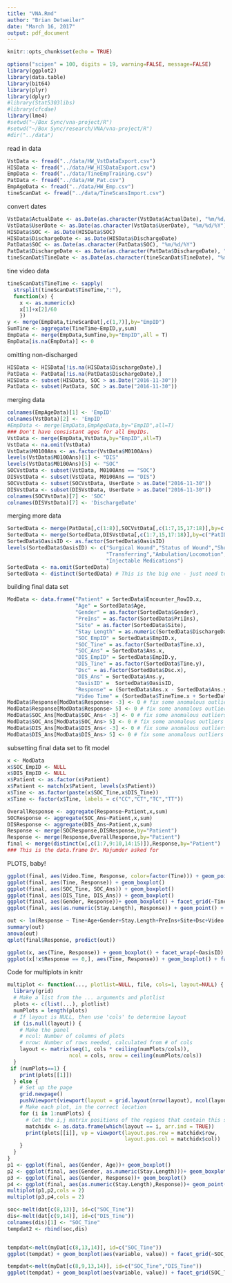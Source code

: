 ```yaml
---
title: "VNA.Rmd"
author: "Brian Detweiler"
date: "March 16, 2017"
output: pdf_document
---
```


```r
knitr::opts_chunk$set(echo = TRUE)
```
```r
options("scipen" = 100, digits = 19, warning=FALSE, message=FALSE)
library(ggplot2)
library(data.table)
library(bit64)
library(plyr)
library(dplyr)
#library(Stat5303libs)
#library(cfcdae)
library(lme4)
#setwd("~/Box Sync/vna-project/R")
#setwd("~/Box Sync/research/VNA/vna-project/R")
#dir("../data")
```
read in data
```r
VstData <- fread("../data/HW_VstDataExport.csv")
HISData <- fread("../data/HW_HISDataExport.csv")
EmpData <- fread("../data/TineEmpTraining.csv")
PatData <- fread("../data/HW_Pat.csv")
EmpAgeData <- fread("../data/HW_Emp.csv")
tineScanDat <- fread("../data/TineScansImport.csv")
```
convert dates
```r
VstData$ActualDate <- as.Date(as.character(VstData$ActualDate), "%m/%d/%Y")
VstData$UserDate <- as.Date(as.character(VstData$UserDate), "%m/%d/%Y")
HISData$SOC <- as.Date(HISData$SOC)
HISData$DischargeDate <- as.Date(HISData$DischargeDate)
PatData$SOC <- as.Date(as.character(PatData$SOC), "%m/%d/%Y")
PatData$DischargeDate <- as.Date(as.character(PatData$DischargeDate), "%m/%d/%Y")
tineScanDat$TineDate <- as.Date(as.character(tineScanDat$TineDate), "%m/%d/%Y")
```
tine video data
```r
tineScanDat$TineTime <- sapply(
  strsplit(tineScanDat$TineTime,":"),
  function(x) {
    x <- as.numeric(x)
    x[1]+x[2]/60
    })
y <- merge(EmpData,tineScanDat[,c(1,7)],by="EmpID")
SumTine <- aggregate(TineTime~EmpID,y,sum)
EmpData <- merge(EmpData,SumTine,by="EmpID",all = T)
EmpData[is.na(EmpData)] <- 0
```
omitting non-discharged
```r
HISData <- HISData[!is.na(HISData$DischargeDate),]
PatData <- PatData[!is.na(PatData$DischargeDate),]
HISData <- subset(HISData, SOC > as.Date("2016-11-30"))
PatData <- subset(PatData, SOC > as.Date("2016-11-30"))
```
merging data
```r
colnames(EmpAgeData)[1] <- 'EmpID'
colnames(VstData)[2] <- 'EmpID'
#EmpData <- merge(EmpData,EmpAgeData,by="EmpID",all=T) 
### Don't have consistant ages for all EmpIDs.
VstData <- merge(EmpData,VstData,by="EmpID",all=T)
VstData <- na.omit(VstData)
VstData$M0100Ans <- as.factor(VstData$M0100Ans)
levels(VstData$M0100Ans)[1] <- "DIS"
levels(VstData$M0100Ans)[5] <- "SOC"
SOCVstData <- subset(VstData, M0100Ans == "SOC")
DISVstData <- subset(VstData, M0100Ans == "DIS")
SOCVstData <- subset(SOCVstData, UserDate > as.Date("2016-11-30"))
DISVstData <- subset(DISVstData, UserDate > as.Date("2016-11-30"))
colnames(SOCVstData)[7] <- 'SOC'
colnames(DISVstData)[7] <- 'DischargeDate'
```
merging more data
```r
SortedData <- merge(PatData[,c(1:8)],SOCVstData[,c(1:7,15,17:18)],by=c("PatID","SOC"))
SortedData <- merge(SortedData,DISVstData[,c(1:7,15,17:18)],by=c("PatID","DischargeDate","OasisID"))
SortedData$OasisID <- as.factor(SortedData$OasisID)
levels(SortedData$OasisID) <- c("Surgical Wound","Status of Wound","Short of Breath",
                                "Transferring","Ambulation/Locomotion","Oral Medications",
                                "Injectable Medications")
SortedData <- na.omit(SortedData) 
SortedData <- distinct(SortedData) # This is the big one - just need to add watched data
```
building final data set
```r
ModData <- data.frame("Patient" = SortedData$Encounter_RowID.x, 
                      "Age" = SortedData$Age,
                      "Gender" = as.factor(SortedData$Gender),
                      "PreIns" = as.factor(SortedData$PriIns),
                      "Site" = as.factor(SortedData$Site),
                      "Stay Length" = as.numeric(SortedData$DischargeDate - SortedData$SOC),
                      "SOC_EmpID" = SortedData$EmpID.x, 
                      "SOC_Tine" = as.factor(SortedData$Tine.x),
                      "SOC_Ans" = SortedData$Ans.x,
                      "DIS_EmpID" = SortedData$EmpID.y,
                      "DIS_Tine" = as.factor(SortedData$Tine.y),
                      "Dsc" = as.factor(SortedData$Dsc.x),
                      "DIS_Ans" = SortedData$Ans.y,
                      "OasisID" =  SortedData$OasisID,
                      "Response" = (SortedData$Ans.x - SortedData$Ans.y),
                      "Video Time" = (SortedData$TineTime.x + SortedData$TineTime.y)/60)
ModData$Response[ModData$Response< -3] <- 0 # fix some anomalous outliers 
ModData$Response[ModData$Response> 5] <- 0 # fix some anomalous outliers
ModData$SOC_Ans[ModData$SOC_Ans< -3] <- 0 # fix some anomalous outliers 
ModData$SOC_Ans[ModData$SOC_Ans> 5] <- 0 # fix some anomalous outliers
ModData$DIS_Ans[ModData$DIS_Ans< -3] <- 0 # fix some anomalous outliers 
ModData$DIS_Ans[ModData$DIS_Ans> 5] <- 0 # fix some anomalous outliers
```
subsetting final data set to fit model
```r
x <- ModData
x$SOC_EmpID <- NULL
x$DIS_EmpID <- NULL
x$Patient <- as.factor(x$Patient)
x$Patient <- match(x$Patient, levels(x$Patient))
x$Tine <- as.factor(paste(x$SOC_Tine,x$DIS_Tine))
x$Tine <- factor(x$Tine, labels = c("CC","CT","TC","TT"))
```
```r
OverallResponse <- aggregate(Response~Patient,x,sum)
SOCResponse <- aggregate(SOC_Ans~Patient,x,sum)
DISResponse <- aggregate(DIS_Ans~Patient,x,sum)
Response <- merge(SOCResponse,DISResponse,by="Patient")
Response <- merge(Response,OverallResponse,by="Patient")
final <- merge(distinct(x[,c(1:7,9:10,14:15)]),Response,by="Patient") 
### This is the data.frame Dr. Majumder asked for
```
PLOTS, baby!
```r
ggplot(final, aes(Video.Time, Response, color=factor(Tine))) + geom_point()
ggplot(final, aes(Tine, Response)) + geom_boxplot()
ggplot(final, aes(SOC_Tine, SOC_Ans)) + geom_boxplot()
ggplot(final, aes(DIS_Tine, DIS_Ans)) + geom_boxplot()
ggplot(final, aes(Gender, Response))+ geom_boxplot() + facet_grid(~Tine)
ggplot(final, aes(as.numeric(Stay.Length), Response)) + geom_point() + facet_wrap(~Tine)
```
```r
out <- lm(Response ~ Tine+Age+Gender+Stay.Length+PreIns+Site+Dsc+Video.Time,final)
summary(out)
anova(out)
qplot(final$Response, predict(out))
```
```r
ggplot(x, aes(Tine, Response)) + geom_boxplot() + facet_wrap(~OasisID)
ggplot(x[!x$Response == 0,], aes(Tine, Response)) + geom_boxplot() + facet_wrap(~OasisID)
```
Code for multiplots in knitr
```r
multiplot <- function(..., plotlist=NULL, file, cols=1, layout=NULL) {
  library(grid)
  # Make a list from the ... arguments and plotlist
  plots <- c(list(...), plotlist)
  numPlots = length(plots)
  # If layout is NULL, then use 'cols' to determine layout
  if (is.null(layout)) {
    # Make the panel
    # ncol: Number of columns of plots
    # nrow: Number of rows needed, calculated from # of cols
    layout <- matrix(seq(1, cols * ceiling(numPlots/cols)),
                    ncol = cols, nrow = ceiling(numPlots/cols))
  }
 if (numPlots==1) {
    print(plots[[1]])
  } else {
    # Set up the page
    grid.newpage()
    pushViewport(viewport(layout = grid.layout(nrow(layout), ncol(layout))))
    # Make each plot, in the correct location
    for (i in 1:numPlots) {
      # Get the i,j matrix positions of the regions that contain this subplot
      matchidx <- as.data.frame(which(layout == i, arr.ind = TRUE))
      print(plots[[i]], vp = viewport(layout.pos.row = matchidx$row,
                                      layout.pos.col = matchidx$col))
    }
  }
}
p1 <- ggplot(final, aes(Gender, Age))+ geom_boxplot()
p2 <- ggplot(final, aes(Gender, as.numeric(Stay.Length)))+ geom_boxplot() + ylab("Days in Care")
p3 <- ggplot(final, aes(Gender, Response))+ geom_boxplot() 
p4 <- ggplot(final, aes(as.numeric(Stay.Length),Response))+ geom_point() + xlab("Days in Care")
multiplot(p1,p2,cols = 2)
multiplot(p3,p4,cols = 2)
```

```r

soc<-melt(dat[c(8,13)], id=c("SOC_Tine"))
dis<-melt(dat[c(9,14)], id=c("DIS_Tine"))
colnames(dis)[1] <- "SOC_Tine"
tempdat2 <- rbind(soc,dis)


tempdat<-melt(myDat[c(8,13,14)], id=c("SOC_Tine"))
ggplot(tempdat) + geom_boxplot(aes(variable, value)) + facet_grid(~SOC_Tine)

tempdat<-melt(myDat[c(8,9,13,14)], id=c("SOC_Tine","DIS_Tine"))
ggplot(tempdat) + geom_boxplot(aes(variable, value)) + facet_grid(SOC_Tine~DIS_Tine)

```